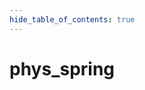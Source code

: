 ```yaml
---
hide_table_of_contents: true
---
```


<!---
!!!!!!
THIS PAGE IS AUTOGENERATED FROM GAME FGD DEFINITIONS!
DO NOT EDIT MANUALLY!
!!!!!!

In order to make edits, you can make an annotation file in /fgd_dump_overrides
-->


# phys_spring



<Tabs queryString="game">
    
<TabItem value="cs2" label="Counter-Strike 2">
    <CS2Page />
</TabItem>

<TabItem value="steamvr" label="SteamVR Home">
    <STEAMVRPage />
</TabItem>

<TabItem value="dota2" label="Dota 2">
    <DOTA2Page />
</TabItem>

<TabItem value="hla" label="Half-Life: Alyx">
    <HLAPage />
</TabItem>

</Tabs>
